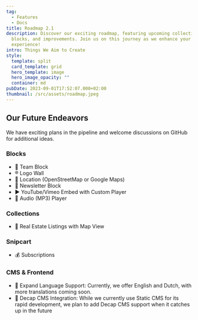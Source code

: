 ```yaml
---
tag:
  - Features
  - Docs
title: Roadmap 2.1
description: Discover our exciting roadmap, featuring upcoming collections,
  blocks, and improvements. Join us on this journey as we enhance your web
  experience!
intro: Things We Aim to Create
style:
  template: split
  card_template: grid
  hero_template: image
  hero_image_opacity: ""
  container: md
pubDate: 2023-09-01T17:52:07.000+02:00
thumbnail: /src/assets/roadmap.jpeg
---
```

## Our Future Endeavors

We have exciting plans in the pipeline and welcome discussions on GitHub for additional ideas.

### **Blocks**

- 🏀 Team Block
- ®️ Logo Wall
- 📍 Location (OpenStreetMap or Google Maps)
- 📰 Newsletter Block
- ▶️ YouTube/Vimeo Embed with Custom Player
- 🎷 Audio (MP3) Player

### Collections

- 🌆 Real Estate Listings with Map View

### Snipcart

- 💰 Subscriptions

### CMS & Frontend

- 🤌 Expand Language Support: Currently, we offer English and Dutch, with more translations coming soon.
- 📝 Decap CMS Integration: While we currently use Static CMS for its rapid development, we plan to add Decap CMS support when it catches up in the future




